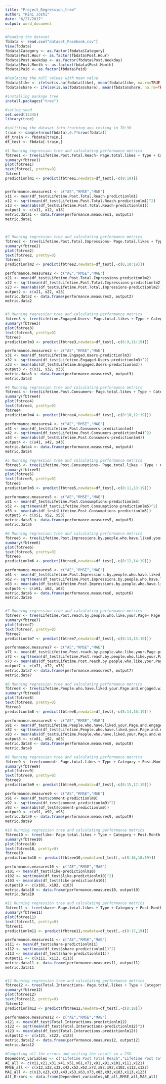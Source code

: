 ```yaml
---
title: "Project_Regression_tree"
author: "Rini Joshi"
date: "6/27/2017"
output: word_document
---
```


```r
#Reading the dataset
fbdata <- read.csv("dataset_Facebook.csv")
View(fbdata)
fbdata$Category <- as.factor(fbdata$Category)
fbdata$Post.Hour <- as.factor(fbdata$Post.Hour)
fbdata$Post.Weekday <- as.factor(fbdata$Post.Weekday)
fbdata$Post.Month <- as.factor(fbdata$Post.Month)
fbdata$Paid <- as.factor(fbdata$Paid)

#Replacing the null values with mean value
fbdata$like <- ifelse(is.na(fbdata$like), mean(fbdata$like, na.rm=TRUE), fbdata$like)
fbdata$share <- ifelse(is.na(fbdata$share), mean(fbdata$share, na.rm=TRUE), fbdata$share)

#installing package tree
install.packages("tree")

#seting seed
set.seed(12345)
library(tree)

#splitting the dataset into training ans testing in 70:30
train <- sample(nrow(fbdata),0.7*nrow(fbdata))
df_train <- fbdata[train,]
df_test <- fbdata[-train,]

#1 Running regression tree and calculating performance metrics 
fbtree1 <- tree(Lifetime.Post.Total.Reach~ Page.total.likes + Type + Category + Post.Month + Post.Weekday + Post.Hour + Paid, df_train)
summary(fbtree1)
plot(fbtree1)
text(fbtree1, pretty=0)
fbtree1
predictionlm1 <- predict(fbtree1,newdata=df_test[,-c(9:19)])


performance.measures1 <- c("AE","RMSE","MAE") 
x11 <- mean(df_test$Lifetime.Post.Total.Reach-predictionlm1)
x12 <- sqrt(mean(df_test$Lifetime.Post.Total.Reach-predictionlm1)^2)
x13 <- mean(abs(df_test$Lifetime.Post.Total.Reach-predictionlm1))
output1 <- c(x11, x12, x13)
metric.data1 <- data.frame(performance.measures1, output1)
metric.data1



#2 Running regression tree and calculating performance metrics 
fbtree2 <- tree(Lifetime.Post.Total.Impressions~ Page.total.likes + Type + Category + Post.Month + Post.Weekday + Post.Hour + Paid, df_train)
summary(fbtree2)
plot(fbtree2)
text(fbtree2, pretty=0)
fbtree2
predictionlm2 <- predict(fbtree2,newdata=df_test[,-c(8,10:19)])

performance.measures2 <- c("AE","RMSE","MAE") 
x21 <- mean(df_test$Lifetime.Post.Total.Impressions-predictionlm2)
x22 <- sqrt(mean(df_test$Lifetime.Post.Total.Impressions-predictionlm2)^2)
x23 <- mean(abs(df_test$Lifetime.Post.Total.Impressions-predictionlm2))
output2 <- c(x21, x22, x23)
metric.data2 <- data.frame(performance.measures2, output2)
metric.data2


#3 Running regression tree and calculating performance metrics 
fbtree3 <- tree(Lifetime.Engaged.Users~ Page.total.likes + Type + Category + Post.Month + Post.Weekday + Post.Hour + Paid, df_train)
summary(fbtree3)
plot(fbtree3)
text(fbtree3, pretty=0)
fbtree3
predictionlm3 <- predict(fbtree3,newdata=df_test[,-c(8:9,11:19)])

performance.measures3 <- c("AE","RMSE","MAE") 
x31 <- mean(df_test$Lifetime.Engaged.Users-predictionlm3)
x32 <- sqrt(mean(df_test$Lifetime.Engaged.Users-predictionlm3)^2)
x33 <- mean(abs(df_test$Lifetime.Engaged.Users-predictionlm3))
output3 <- c(x31, x32, x33)
metric.data3 <- data.frame(performance.measures3, output3)
metric.data3

#4 Running regression tree and calculating performance metrics 
fbtree4 <- tree(Lifetime.Post.Consumers~ Page.total.likes + Type + Category + Post.Month + Post.Weekday + Post.Hour + Paid, df_train)
summary(fbtree4)
plot(fbtree4)
text(fbtree4, pretty=0)
fbtree4
predictionlm4 <- predict(fbtree4,newdata=df_test[,-c(8:10,12:19)])

performance.measures4 <- c("AE","RMSE","MAE") 
x41 <- mean(df_test$Lifetime.Post.Consumers-predictionlm4)
x42 <- sqrt(mean(df_test$Lifetime.Post.Consumers-predictionlm4)^2)
x43 <- mean(abs(df_test$Lifetime.Post.Consumers-predictionlm4))
output4 <- c(x41, x42, x43)
metric.data4 <- data.frame(performance.measures4, output4)
metric.data4

#5 Running regression tree and calculating performance metrics 
fbtree5 <- tree(Lifetime.Post.Consumptions~ Page.total.likes + Type + Category + Post.Month + Post.Weekday + Post.Hour + Paid, df_train)
summary(fbtree5)
plot(fbtree5)
text(fbtree5, pretty=0)
fbtree5
predictionlm5 <- predict(fbtree5,newdata=df_test[,-c(8:11,13:19)])

performance.measures5 <- c("AE","RMSE","MAE") 
x51 <- mean(df_test$Lifetime.Post.Consumptions-predictionlm5)
x52 <- sqrt(mean(df_test$Lifetime.Post.Consumptions-predictionlm5)^2)
x53 <- mean(abs(df_test$Lifetime.Post.Consumptions-predictionlm5))
output5 <- c(x51, x52, x53)
metric.data5 <- data.frame(performance.measures5, output5)
metric.data5

#6 Running regression tree and calculating performance metrics 
fbtree6 <- tree(Lifetime.Post.Impressions.by.people.who.have.liked.your.Page~ Page.total.likes + Type + Category + Post.Month + Post.Weekday + Post.Hour + Paid, df_train)
summary(fbtree6)
plot(fbtree6)
text(fbtree6, pretty=0)
fbtree6
predictionlm6 <- predict(fbtree6,newdata=df_test[,-c(8:12,14:19)])

performance.measures6 <- c("AE","RMSE","MAE") 
x61 <- mean(df_test$Lifetime.Post.Impressions.by.people.who.have.liked.your.Page-predictionlm6)
x62 <- sqrt(mean(df_test$Lifetime.Post.Impressions.by.people.who.have.liked.your.Page-predictionlm6)^2)
x63 <- mean(abs(df_test$Lifetime.Post.Impressions.by.people.who.have.liked.your.Page-predictionlm6))
output6 <- c(x61, x62, x63)
metric.data6 <- data.frame(performance.measures6, output6)
metric.data6


#7 Running regression tree and calculating performance metrics 
fbtree7 <- tree(Lifetime.Post.reach.by.people.who.like.your.Page~ Page.total.likes + Type + Category + Post.Month + Post.Weekday + Post.Hour + Paid, df_train)
summary(fbtree7)
plot(fbtree7)
text(fbtree7, pretty=0)
fbtree7
predictionlm7 <- predict(fbtree7,newdata=df_test[,-c(8:13,15:19)])

performance.measures7 <- c("AE","RMSE","MAE") 
x71 <- mean(df_test$Lifetime.Post.reach.by.people.who.like.your.Page-predictionlm7)
x72 <- sqrt(mean(df_test$Lifetime.Post.reach.by.people.who.like.your.Page-predictionlm7)^2)
x73 <- mean(abs(df_test$Lifetime.Post.reach.by.people.who.like.your.Page-predictionlm7))
output7 <- c(x71, x72, x73)
metric.data7 <- data.frame(performance.measures7, output7)
metric.data7

#8 Running regression tree and calculating performance metrics 
fbtree8 <- tree(Lifetime.People.who.have.liked.your.Page.and.engaged.with.your.post~ Page.total.likes + Type + Category + Post.Month + Post.Weekday + Post.Hour + Paid, df_train)
summary(fbtree8)
plot(fbtree8)
text(fbtree8, pretty=0)
fbtree8
predictionlm8 <- predict(fbtree8,newdata=df_test[,-c(8:14,16:19)])

performance.measures8 <- c("AE","RMSE","MAE") 
x81 <- mean(df_test$Lifetime.People.who.have.liked.your.Page.and.engaged.with.your.post-predictionlm8)
x82 <- sqrt(mean(df_test$Lifetime.People.who.have.liked.your.Page.and.engaged.with.your.post-predictionlm8)^2)
x83 <- mean(abs(df_test$Lifetime.People.who.have.liked.your.Page.and.engaged.with.your.post-predictionlm8))
output8 <- c(x81, x82, x83)
metric.data8 <- data.frame(performance.measures8, output8)
metric.data8

#9 Running regression tree and calculating performance metrics 
fbtree9 <- tree(comment~ Page.total.likes + Type + Category + Post.Month + Post.Weekday + Post.Hour + Paid, df_train)
summary(fbtree9)
plot(fbtree9)
text(fbtree9, pretty=0)
fbtree9
predictionlm9 <- predict(fbtree9,newdata=df_test[,-c(8:15,17:19)])

performance.measures9 <- c("AE","RMSE","MAE") 
x91 <- mean(df_test$comment-predictionlm9)
x92 <- sqrt(mean(df_test$comment-predictionlm9)^2)
x93 <- mean(abs(df_test$comment-predictionlm9))
output9 <- c(x91, x92, x93)
metric.data9 <- data.frame(performance.measures9, output9)
metric.data9

#10 Running regression tree and calculating performance metrics 
fbtree10 <- tree(like~ Page.total.likes + Type + Category + Post.Month + Post.Weekday + Post.Hour + Paid, df_train)
summary(fbtree10)
plot(fbtree10)
text(fbtree10, pretty=0)
fbtree10
predictionlm10 <- predict(fbtree10,newdata=df_test[,-c(8:16,18:19)])

performance.measures10 <- c("AE","RMSE","MAE") 
x101 <- mean(df_test$like-predictionlm10)
x102 <- sqrt(mean(df_test$like-predictionlm10)^2)
x103 <- mean(abs(df_test$like-predictionlm10))
output10 <- c(x101, x102, x103)
metric.data10 <- data.frame(performance.measures10, output10)
metric.data10

#11 Running regression tree and calculating performance metrics 
fbtree11 <- tree(share~ Page.total.likes + Type + Category + Post.Month + Post.Weekday + Post.Hour + Paid, df_train)
summary(fbtree11)
plot(fbtree11)
text(fbtree11, pretty=0)
fbtree11
predictionlm11 <- predict(fbtree11,newdata=df_test[,-c(8:17,19)])

performance.measures11 <- c("AE","RMSE","MAE") 
x111 <- mean(df_test$share-predictionlm11)
x112 <- sqrt(mean(df_test$share-predictionlm11)^2)
x113 <- mean(abs(df_test$share-predictionlm11))
output11 <- c(x111, x112, x113)
metric.data11 <- data.frame(performance.measures11, output11)
metric.data11


#12 Running regression tree and calculating performance metrics 
fbtree12 <- tree(Total.Interactions~ Page.total.likes + Type + Category + Post.Month + Post.Weekday + Post.Hour + Paid, df_train)
summary(fbtree12)
plot(fbtree12)
text(fbtree12, pretty=0)
fbtree12
predictionlm12 <- predict(fbtree12,newdata=df_test[,-c(8:18)])

performance.measures12 <- c("AE","RMSE","MAE") 
x121 <- mean(df_test$Total.Interactions-predictionlm12)
x122 <- sqrt(mean(df_test$Total.Interactions-predictionlm12)^2)
x123 <- mean(abs(df_test$Total.Interactions-predictionlm12))
output12 <- c(x121, x122, x123)
metric.data12 <- data.frame(performance.measures12, output12)
metric.data12

#Compiling all the errors and writing the result in a CSV
Dependent_variables <- c("Lifetime Post Total Reach","Lifetime Post Total Impressions","Lifetime Engaged Users","Lifetime Post Consumers","Lifetime Post Consumptions","Lifetime Post Impressions by people who have liked your Page","Lifetime Post reach by people who like your Page","Lifetime People who have liked your Page and engaged with your post","Comment","Like","Share","Total Interactions")
AE_all <- c(x11,x21,x31,x41,x51,x61,x71,x81,x91,x101,x111,x121)
RMSE_all <- c(x12,x22,x32,x42,x52,x62,x72,x82,x92,x102,x112,x122)
MAE_all <- c(x13,x23,x33,x43,x53,x63,x73,x83,x93,x103,x113,x123)
All_Errors <- data.frame(Dependent_variables,AE_all,RMSE_all,MAE_all)
```


